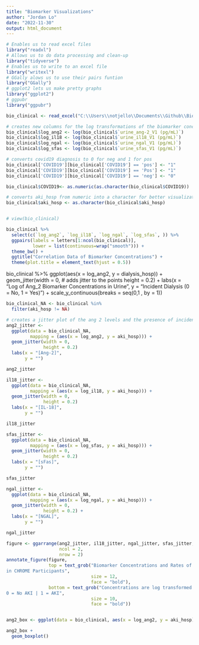```yaml
---
title: "Biomarker Visualizations"
author: "Jordan Lo"
date: "2022-11-30"
output: html_document
---
```

```r
# Enables us to read excel files
library("readxl")
# Allows us to do data processing and clean-up
library("tidyverse")
# Enables us to write to an excel file
library("writexl")
# GGally alows us to use their pairs funtion
library("GGally")
# ggplot2 lets us make pretty graphs
library("ggplot2")
# ggpubr 
library("ggpubr")
```

```r
bio_clinical <- read_excel("C:\\Users\\notjello\\Documents\\Github\\Biomarker-Master-Sheet\\Biomarker_Assays_and_Clinical_Data_20221122.xlsx")

# creates new columns for the log transformations of the biomarker concentrations 
bio_clinical$log_ang2 <- log(bio_clinical$`urine_ang-2_V1 (pg/mL)`)
bio_clinical$log_il18 <- log(bio_clinical$`urine_il18_V1 (pg/mL)`)
bio_clinical$log_ngal <- log(bio_clinical$`urine_ngal_V1 (pg/mL)`)
bio_clinical$log_sfas <- log(bio_clinical$`urine_sfas_V1 (pg/mL)`)

# converts covid19 diagnosis to 0 for neg and 1 for pos
bio_clinical['COVID19'][bio_clinical['COVID19'] == 'pos'] <- "1"
bio_clinical['COVID19'][bio_clinical['COVID19'] == 'Pos'] <- "1"
bio_clinical['COVID19'][bio_clinical['COVID19'] == 'neg'] <- "0"

bio_clinical$COVID19<- as.numeric(as.character(bio_clinical$COVID19))

# converts aki_hosp from numeric into a character for better visualization
bio_clinical$aki_hosp <- as.character(bio_clinical$aki_hosp)


# view(bio_clinical)
```

```r
bio_clinical %>%
  select(c(`log_ang2`, `log_il18`, `log_ngal`, `log_sfas`, )) %>%
  ggpairs(labels = letters[1:ncol(bio_clinical)], 
          lower = list(continuous=wrap("smooth"))) +
  theme_bw() +
  ggtitle("Correlation Data of Biomarker Concentrations") +
  theme(plot.title = element_text(hjust = 0.5))
```

bio_clinical %>%
  ggplot(aes(x = log_ang2,
             y = dialysis_hosp)) +
  geom_jitter(width = 0, # adds jitter to the points
              height = 0.2) +
  labs(x = "Log of Ang_2 Biomarker Concentrations in Urine",
       y = "Incident Dialysis (0 = No, 1 = Yes)") +
  scale_y_continuous(breaks = seq(0,1 , by = 1))

```r
bio_clinical_NA <- bio_clinical %in%
  filter(aki_hosp != NA)

# creates a jitter plot of the ang 2 levels and the presence of incident aki
ang2_jitter <-
  ggplot(data = bio_clinical_NA, 
         mapping = (aes(x = log_ang2, y = aki_hosp))) +
  geom_jitter(width = 0, 
              height = 0.2)
  labs(x = "[Ang-2]",
       y = "")

ang2_jitter

il18_jitter <-
  ggplot(data = bio_clinical_NA, 
         mapping = (aes(x = log_il18, y = aki_hosp))) +
  geom_jitter(width = 0, 
              height = 0.2)
  labs(x = "[IL-18]",
       y = "")

il18_jitter

sfas_jitter <-
  ggplot(data = bio_clinical_NA, 
         mapping = (aes(x = log_sfas, y = aki_hosp))) +
  geom_jitter(width = 0, 
              height = 0.2)
  labs(x = "[sFas]",
       y = "")

sfas_jitter

ngal_jitter <-
  ggplot(data = bio_clinical_NA, 
         mapping = (aes(x = log_ngal, y = aki_hosp))) +
  geom_jitter(width = 0, 
              height = 0.2) +
  labs(x = "[NGAL]",
       y = "")

ngal_jitter
```

```r
figure <- ggarrange(ang2_jitter, il18_jitter, ngal_jitter, sfas_jitter,
                    ncol = 2, 
                    nrow = 2)
annotate_figure(figure,
                top = text_grob("Biomarker Concentrations and Rates of Incident AKI 
in CHROME Participants",
                                size = 12,
                                face = "bold"),
                bottom = text_grob("Concentrations are log transformed and taken from the first visit 
0 = No AKI | 1 = AKI",
                                size = 10,
                                face = "bold"))
```

```r

```


```r
ang2_box <- ggplot(data = bio_clinical, aes(x = log_ang2, y = aki_hosp)) 

ang2_box +
  geom_boxplot()
```

